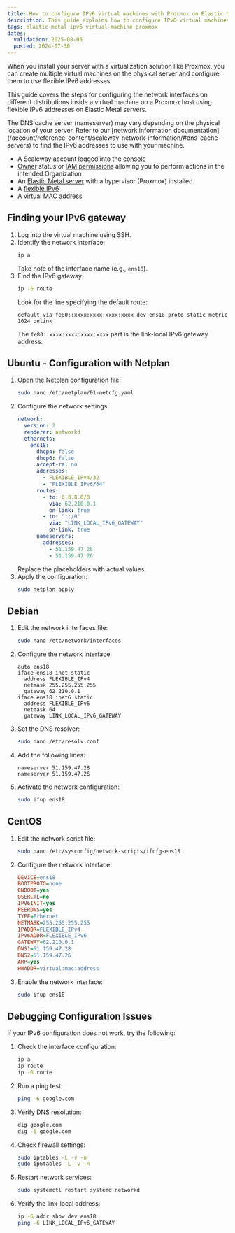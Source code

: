 ```yaml
---
title: How to configure IPv6 virtual machines with Proxmox on Elastic Metal
description: This guide explains how to configure IPv6 virtual machines on Proxmox on Elastic Metal, including how to find and configure the IPv6 gateway.
tags: elastic-metal ipv6 virtual-machine proxmox
dates:
  validation: 2025-08-05
  posted: 2024-07-30
---
```



When you install your server with a virtualization solution like Proxmox, you can create multiple virtual machines on the physical server and configure them to use flexible IPv6 addresses.

This guide covers the steps for configuring the network interfaces on different distributions inside a virtual machine on a Proxmox host using flexible IPv6 addresses on Elastic Metal servers.

<Message type="tip">
  The DNS cache server (nameserver) may vary depending on the physical location of your server. Refer to our [network information documentation](/account/reference-content/scaleway-network-information/#dns-cache-servers) to find the IPv6 addresses to use with your machine.
</Message>

<Requirements />

- A Scaleway account logged into the [console](https://account.scaleway.com/?service=elements)
- [Owner](/iam/concepts/#owner) status or [IAM permissions](/iam/concepts/#permission) allowing you to perform actions in the intended Organization
- An [Elastic Metal server](/elastic-metal/how-to/create-server/) with a hypervisor (Proxmox) installed
- A [flexible IPv6](/elastic-metal/how-to/order-flexible-ip/)
- A [virtual MAC address](/elastic-metal/how-to/add-virtual-mac-address/)

## Finding your IPv6 gateway

1. Log into the virtual machine using SSH.
2. Identify the network interface:
   ```sh
   ip a
   ```
   Take note of the interface name (e.g., `ens18`).
3. Find the IPv6 gateway:
   ```sh
   ip -6 route
   ```
   Look for the line specifying the default route:
   ```
   default via fe80::xxxx:xxxx:xxxx:xxxx dev ens18 proto static metric 1024 onlink
   ```
   The `fe80::xxxx:xxxx:xxxx:xxxx` part is the link-local IPv6 gateway address.

## Ubuntu - Configuration with Netplan

1. Open the Netplan configuration file:
    ```sh
    sudo nano /etc/netplan/01-netcfg.yaml
    ```
2. Configure the network settings:
    ```yaml
    network:
      version: 2
      renderer: networkd
      ethernets:
        ens18:
          dhcp4: false
          dhcp6: false
          accept-ra: no
          addresses:
            - FLEXIBLE_IPv4/32
            - "FLEXIBLE_IPv6/64"
          routes:
            - to: 0.0.0.0/0
              via: 62.210.0.1
              on-link: true
            - to: "::/0"
              via: "LINK_LOCAL_IPv6_GATEWAY"
              on-link: true
          nameservers:
            addresses:
              - 51.159.47.28
              - 51.159.47.26
    ```
    Replace the placeholders with actual values.
3. Apply the configuration:
    ```sh
    sudo netplan apply
    ```

## Debian

1. Edit the network interfaces file:
    ```sh
    sudo nano /etc/network/interfaces
    ```
2. Configure the network interface:
    ```plaintext
    auto ens18
    iface ens18 inet static
      address FLEXIBLE_IPv4
      netmask 255.255.255.255
      gateway 62.210.0.1
    iface ens18 inet6 static
      address FLEXIBLE_IPv6
      netmask 64
      gateway LINK_LOCAL_IPv6_GATEWAY
    ```
3. Set the DNS resolver:
    ```sh
    sudo nano /etc/resolv.conf
    ```
4. Add the following lines:
    ```plaintext
    nameserver 51.159.47.28
    nameserver 51.159.47.26
    ```
5. Activate the network configuration:
    ```sh
    sudo ifup ens18
    ```

## CentOS

1. Edit the network script file:
    ```sh
    sudo nano /etc/sysconfig/network-scripts/ifcfg-ens18
    ```
2. Configure the network interface:
    ```ini
    DEVICE=ens18
    BOOTPROTO=none
    ONBOOT=yes
    USERCTL=no
    IPV6INIT=yes
    PEERDNS=yes
    TYPE=Ethernet
    NETMASK=255.255.255.255
    IPADDR=FLEXIBLE_IPv4
    IPV6ADDR=FLEXIBLE_IPv6
    GATEWAY=62.210.0.1
    DNS1=51.159.47.28
    DNS2=51.159.47.26
    ARP=yes
    HWADDR=virtual:mac:address
    ```
3. Enable the network interface:
    ```sh
    sudo ifup ens18
    ```

## Debugging Configuration Issues

If your IPv6 configuration does not work, try the following:

1. Check the interface configuration:
   ```sh
   ip a
   ip route
   ip -6 route
   ```
2. Run a ping test:
   ```sh
   ping -6 google.com
   ```
3. Verify DNS resolution:
   ```sh
   dig google.com
   dig -6 google.com
   ```
4. Check firewall settings:
   ```sh
   sudo iptables -L -v -n
   sudo ip6tables -L -v -n
   ```
5. Restart network services:
   ```sh
   sudo systemctl restart systemd-networkd
   ```
6. Verify the link-local address:
   ```sh
   ip -6 addr show dev ens18
   ping -6 LINK_LOCAL_IPv6_GATEWAY
   ```

